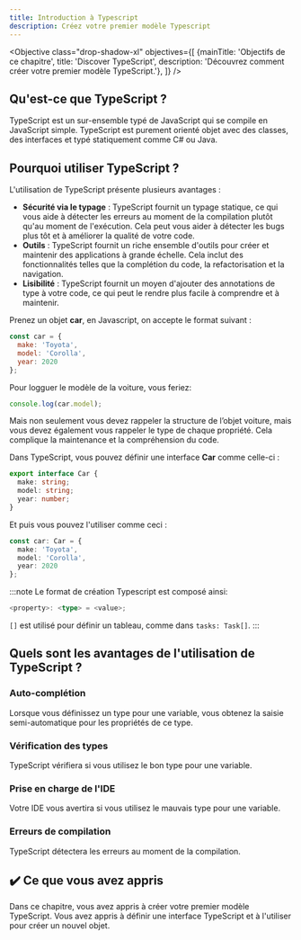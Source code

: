 ```yaml
---
title: Introduction à Typescript
description: Créez votre premier modèle Typescript
---
```



<Objective class="drop-shadow-xl" objectives={[
{mainTitle: 'Objectifs de ce chapitre', title: 'Discover TypeScript', description: 'Découvrez comment créer votre premier modèle TypeScript.'},
]} />

## Qu'est-ce que TypeScript ?

TypeScript est un sur-ensemble typé de JavaScript qui se compile en JavaScript simple. TypeScript est purement orienté objet avec des classes, des interfaces et typé statiquement comme C# ou Java.

## Pourquoi utiliser TypeScript ?

L'utilisation de TypeScript présente plusieurs avantages :

- **Sécurité via le typage** : TypeScript fournit un typage statique, ce qui vous aide à détecter les erreurs au moment de la compilation plutôt qu'au moment de l'exécution. Cela peut vous aider à détecter les bugs plus tôt et à améliorer la qualité de votre code.
- **Outils** : TypeScript fournit un riche ensemble d'outils pour créer et maintenir des applications à grande échelle. Cela inclut des fonctionnalités telles que la complétion du code, la refactorisation et la navigation.
- **Lisibilité** : TypeScript fournit un moyen d'ajouter des annotations de type à votre code, ce qui peut le rendre plus facile à comprendre et à maintenir.

Prenez un objet **car**, en Javascript, on accepte le format suivant :

```javascript
const car = {
  make: 'Toyota',
  model: 'Corolla',
  year: 2020
};
```

Pour logguer le modèle de la voiture, vous feriez:

```javascript
console.log(car.model);
```

Mais non seulement vous devez rappeler la structure de l’objet voiture, mais vous devez également vous rappeler le type de chaque propriété.
Cela complique la maintenance et la compréhension du code.

Dans TypeScript, vous pouvez définir une interface **Car** comme celle-ci :

```typescript
export interface Car {
  make: string;
  model: string;
  year: number;
}
```

Et puis vous pouvez l'utiliser comme ceci :

```typescript
const car: Car = {
  make: 'Toyota',
  model: 'Corolla',
  year: 2020
};
```

:::note
Le format de création Typescript est composé ainsi:

```typescript
<property>: <type> = <value>;
```

`[]` est utilisé pour définir un tableau, comme dans `tasks: Task[]`.
:::

## Quels sont les avantages de l'utilisation de TypeScript ?

### Auto-complétion

Lorsque vous définissez un type pour une variable, vous obtenez la saisie semi-automatique pour les propriétés de ce type.

### Vérification des types

TypeScript vérifiera si vous utilisez le bon type pour une variable.

### Prise en charge de l'IDE

Votre IDE vous avertira si vous utilisez le mauvais type pour une variable.

### Erreurs de compilation

TypeScript détectera les erreurs au moment de la compilation.

## ✔️ Ce que vous avez appris

Dans ce chapitre, vous avez appris à créer votre premier modèle TypeScript. Vous avez appris à définir une interface TypeScript et à l'utiliser pour créer un nouvel objet.
